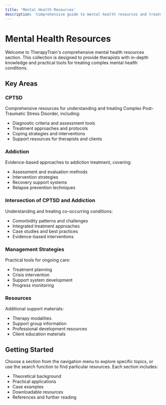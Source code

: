 ---
title: 'Mental Health Resources'
description: 'Comprehensive guide to mental health resources and treatment approaches'
---

# Mental Health Resources

Welcome to TherapyTrain's comprehensive mental health resources section. This collection is designed to provide therapists with in-depth knowledge and practical tools for treating complex mental health conditions.

## Key Areas

### CPTSD
Comprehensive resources for understanding and treating Complex Post-Traumatic Stress Disorder, including:
- Diagnostic criteria and assessment tools
- Treatment approaches and protocols
- Coping strategies and interventions
- Support resources for therapists and clients

### Addiction
Evidence-based approaches to addiction treatment, covering:
- Assessment and evaluation methods
- Intervention strategies
- Recovery support systems
- Relapse prevention techniques

### Intersection of CPTSD and Addiction
Understanding and treating co-occurring conditions:
- Comorbidity patterns and challenges
- Integrated treatment approaches
- Case studies and best practices
- Evidence-based interventions

### Management Strategies
Practical tools for ongoing care:
- Treatment planning
- Crisis intervention
- Support system development
- Progress monitoring

### Resources
Additional support materials:
- Therapy modalities
- Support group information
- Professional development resources
- Client education materials

## Getting Started

Choose a section from the navigation menu to explore specific topics, or use the search function to find particular resources. Each section includes:

- Theoretical background
- Practical applications
- Case examples
- Downloadable resources
- References and further reading
